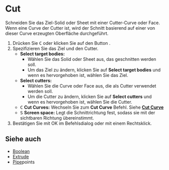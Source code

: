 
# Cut

<Reference shortcut="C" command="Cut" button="Links von der Befehlsleiste" />

Schneiden Sie das Ziel-Solid oder Sheet mit einer Cutter-Curve oder Face. Wenn eine Curve der Cutter ist, wird der Schnitt basierend auf einer von dieser Curve erzeugten Oberfläche durchgeführt.

1. Drücken Sie <kbd>C</kbd> oder klicken Sie auf den Button <ButtonIcon type="button-cut" />.
2. Spezifizieren Sie das Ziel und den Cutter.
   - **Select target bodies:** 
      - Wählen Sie das Solid oder Sheet aus, das geschnitten werden soll.
      - Um das Ziel zu ändern, klicken Sie auf **Select target bodies** und wenn es hervorgehoben ist, wählen Sie das Ziel.
   - **Select cutters:** 
      - Wählen Sie die Curve oder Face aus, die als Cutter verwendet werden soll.
      - Um die Cutter zu ändern, klicken Sie auf **Select cutters** und wenn es hervorgehoben ist, wählen Sie die Cutter.
   - <kbd>C</kbd> **Cut Curves:** Wechseln Sie zum **Cut Curve** Befehl. Siehe [**Cut Curve**](../sketch/cut-curve)
   - <kbd>S</kbd> **Screen space:** Legt die Schnittrichtung fest, sodass sie mit der sichtbaren Richtung übereinstimmt.
3. Bestätigen Sie mit OK im Befehlsdialog oder mit einem Rechtsklick.

## Siehe auch
- [Boolean](./boolean)
- [Extrude](./extrude)
- [Pipe](./pipe)points
